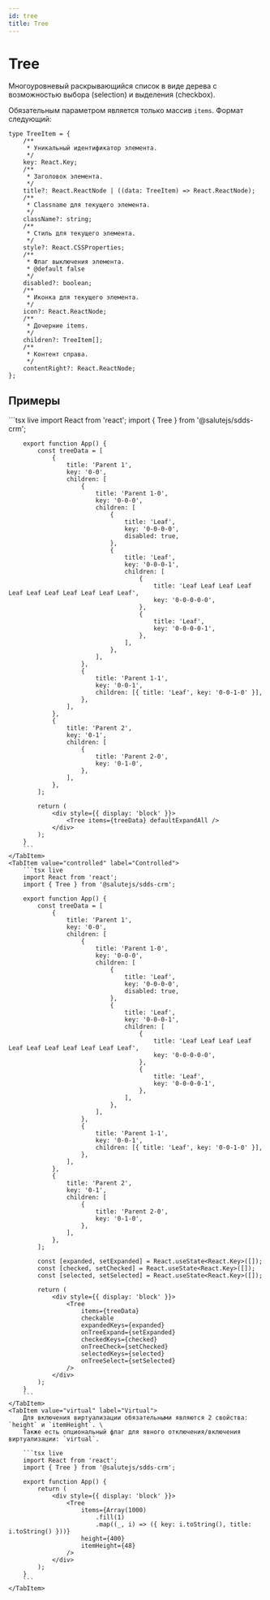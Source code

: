 ```yaml
---
id: tree
title: Tree
---
```



# Tree
Многоуровневый раскрывающийся список в виде дерева с возможностью выбора (selection) и выделения (checkbox).

<PropsTable name="Tree" />

Обязательным параметром является только массив `items`. Формат следующий:

```tsx
type TreeItem = {
    /**
     * Уникальный идентификатор элемента.
     */
    key: React.Key;
    /**
     * Заголовок элемента.
     */
    title?: React.ReactNode | ((data: TreeItem) => React.ReactNode);
    /**
     * Classname для текущего элемента.
     */
    className?: string;
    /**
     * Стиль для текущего элемента.
     */
    style?: React.CSSProperties;
    /**
     * Флаг выключения элемента.
     * @default false
     */
    disabled?: boolean;
    /**
     * Иконка для текущего элемента.
     */
    icon?: React.ReactNode;
    /**
     * Дочерние items.
     */
    children?: TreeItem[];
    /**
     * Контент справа.
     */
    contentRight?: React.ReactNode;
};
```

## Примеры

<Tabs>
    <TabItem value="uncontrolled" label="Uncontrolled" default>
        ```tsx live
        import React from 'react';
        import { Tree } from '@salutejs/sdds-crm';

        export function App() {
            const treeData = [
                {
                    title: 'Parent 1',
                    key: '0-0',
                    children: [
                        {
                            title: 'Parent 1-0',
                            key: '0-0-0',
                            children: [
                                {
                                    title: 'Leaf',
                                    key: '0-0-0-0',
                                    disabled: true,
                                },
                                {
                                    title: 'Leaf',
                                    key: '0-0-0-1',
                                    children: [
                                        {
                                            title: 'Leaf Leaf Leaf Leaf Leaf Leaf Leaf Leaf Leaf Leaf Leaf',
                                            key: '0-0-0-0-0',
                                        },
                                        {
                                            title: 'Leaf',
                                            key: '0-0-0-0-1',
                                        },
                                    ],
                                },
                            ],
                        },
                        {
                            title: 'Parent 1-1',
                            key: '0-0-1',
                            children: [{ title: 'Leaf', key: '0-0-1-0' }],
                        },
                    ],
                },
                {
                    title: 'Parent 2',
                    key: '0-1',
                    children: [
                        {
                            title: 'Parent 2-0',
                            key: '0-1-0',
                        },
                    ],
                },
            ];

            return (
                <div style={{ display: 'block' }}>
                    <Tree items={treeData} defaultExpandAll />
                </div>
            );
        }
        ```
    </TabItem>
    <TabItem value="controlled" label="Controlled">
        ```tsx live
        import React from 'react';
        import { Tree } from '@salutejs/sdds-crm';

        export function App() {
            const treeData = [
                {
                    title: 'Parent 1',
                    key: '0-0',
                    children: [
                        {
                            title: 'Parent 1-0',
                            key: '0-0-0',
                            children: [
                                {
                                    title: 'Leaf',
                                    key: '0-0-0-0',
                                    disabled: true,
                                },
                                {
                                    title: 'Leaf',
                                    key: '0-0-0-1',
                                    children: [
                                        {
                                            title: 'Leaf Leaf Leaf Leaf Leaf Leaf Leaf Leaf Leaf Leaf Leaf',
                                            key: '0-0-0-0-0',
                                        },
                                        {
                                            title: 'Leaf',
                                            key: '0-0-0-0-1',
                                        },
                                    ],
                                },
                            ],
                        },
                        {
                            title: 'Parent 1-1',
                            key: '0-0-1',
                            children: [{ title: 'Leaf', key: '0-0-1-0' }],
                        },
                    ],
                },
                {
                    title: 'Parent 2',
                    key: '0-1',
                    children: [
                        {
                            title: 'Parent 2-0',
                            key: '0-1-0',
                        },
                    ],
                },
            ];

            const [expanded, setExpanded] = React.useState<React.Key>([]);
            const [checked, setChecked] = React.useState<React.Key>([]);
            const [selected, setSelected] = React.useState<React.Key>([]);

            return (
                <div style={{ display: 'block' }}>
                    <Tree
                        items={treeData}
                        checkable
                        expandedKeys={expanded}
                        onTreeExpand={setExpanded}
                        checkedKeys={checked}
                        onTreeCheck={setChecked}
                        selectedKeys={selected}
                        onTreeSelect={setSelected}
                    />
                </div>
            );
        }
        ```
    </TabItem>
    <TabItem value="virtual" label="Virtual">
        Для включения виртуализации обязательными являются 2 свойства: `height` и `itemHeight`. \
        Также есть опциональный флаг для явного отключения/включения виртуализации: `virtual`.

        ```tsx live
        import React from 'react';
        import { Tree } from '@salutejs/sdds-crm';

        export function App() {
            return (
                <div style={{ display: 'block' }}>
                    <Tree
                        items={Array(1000)
                            .fill(1)
                            .map((_, i) => ({ key: i.toString(), title: i.toString() }))}
                        height={400}
                        itemHeight={48}
                    />
                </div>
            );
        }
        ```
    </TabItem>
</Tabs>

